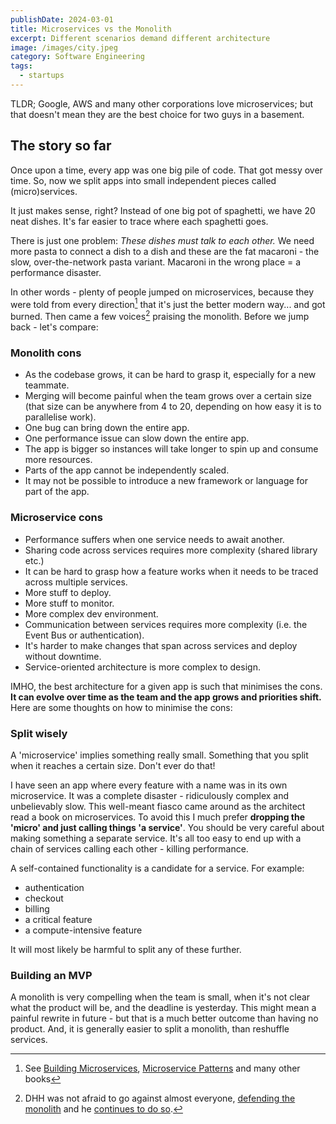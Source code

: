 ```yaml
---
publishDate: 2024-03-01
title: Microservices vs the Monolith
excerpt: Different scenarios demand different architecture
image: /images/city.jpeg
category: Software Engineering
tags:
  - startups
---
```


TLDR; Google, AWS and many other corporations love microservices; but that doesn't mean they are the best choice for two guys in a basement. 


## The story so far

Once upon a time, every app was one big pile of code. That got messy over time. So, now we split apps into small independent pieces called (micro)services.

It just makes sense, right? Instead of one big pot of spaghetti, we have 20 neat dishes. It's far easier to trace where each spaghetti goes.

There is just one problem: *These dishes must talk to each other.* We need more pasta to connect a dish to a dish and these are the fat macaroni - the slow, over-the-network pasta variant. Macaroni in the wrong place = a performance disaster.

In other words - plenty of people jumped on microservices, because they were told from every direction[^1] that it's just the better modern way... and got burned. Then came a few voices[^2] praising the monolith. Before we jump back - let's compare:


### Monolith cons
- As the codebase grows, it can be hard to grasp it, especially for a new teammate.
- Merging will become painful when the team grows over a certain size (that size can be anywhere from 4 to 20, depending on how easy it is to parallelise work).
- One bug can bring down the entire app.
- One performance issue can slow down the entire app.
- The app is bigger so instances will take longer to spin up and consume more resources.
- Parts of the app cannot be independently scaled.
- It may not be possible to introduce a new framework or language for part of the app.

### Microservice cons
- Performance suffers when one service needs to await another.
- Sharing code across services requires more complexity (shared library etc.)
- It can be hard to grasp how a feature works when it needs to be traced across multiple services.
- More stuff to deploy.
- More stuff to monitor.
- More complex dev environment.
- Communication between services requires more complexity (i.e. the Event Bus or authentication).
- It's harder to make changes that span across services and deploy without downtime.
- Service-oriented architecture is more complex to design.

IMHO, the best architecture for a given app is such that minimises the cons. **It can evolve over time as the team and the app grows and priorities shift.** Here are some thoughts on how to minimise the cons:

### Split wisely
A 'microservice' implies something really small. Something that you split when it reaches a certain size. Don't ever do that!

I have seen an app where every feature with a name was in its own microservice. It was a complete disaster - ridiculously complex and unbelievably slow. This well-meant fiasco came around as the architect read a book on microservices. To avoid this I much prefer **dropping the 'micro' and just calling things 'a service'**. You should be very careful about making something a separate service. It's all too easy to end up with a chain of services calling each other - killing performance.

A self-contained functionality is a candidate for a service. For example:
- authentication
- checkout
- billing
- a critical feature
- a compute-intensive feature

It will most likely be harmful to split any of these further.

### Building an MVP
A monolith is very compelling when the team is small, when it's not clear what the product will be, and the deadline is yesterday. This might mean a painful rewrite in future - but that is a much better outcome than having no product. And, it is generally easier to split a monolith, than reshuffle services.


[^1]: See [Building Microservices](https://www.amazon.com/Building-Microservices-Designing-Fine-Grained-Systems/dp/1491950358), [Microservice Patterns](https://www.manning.com/books/microservices-patterns) and many other books

[^2]: DHH was not afraid to go against almost everyone, [defending the monolith](https://signalvnoise.com/svn3/the-majestic-monolith/) and he [continues to do so](https://world.hey.com/dhh/how-to-recover-from-microservices-ce3803cc).